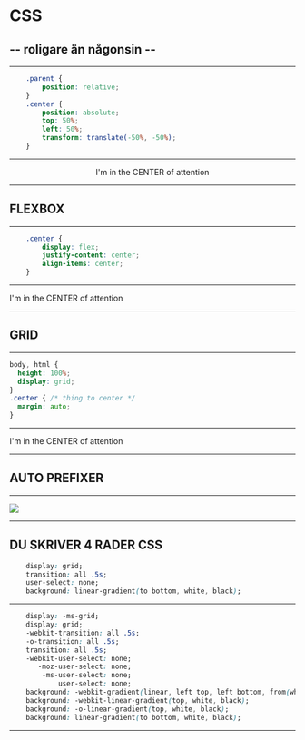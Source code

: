 

# CSS
## -- roligare än någonsin --

---
```css
    .parent {
        position: relative;
    }
    .center {
        position: absolute;
        top: 50%;
        left: 50%;
        transform: translate(-50%, -50%);
    }

```
---

<Relative>
    <Center>I'm in the CENTER of attention</Center>
</Relative>

---
## FLEXBOX

---
```css
    .center {
        display: flex;
        justify-content: center;
        align-items: center;
    }

```
---

<FlexBox>
    I'm in the CENTER of attention
</FlexBox>

---
## GRID

---
```css
body, html {
  height: 100%;
  display: grid;
}
.center { /* thing to center */
  margin: auto;
}
```
---

<Grid>
    <CenterInGrid>I'm in the CENTER of attention</CenterInGrid>
</Grid>

---
## AUTO PREFIXER

---
![](/assets/autoprefixer.png)

---
## DU SKRIVER 4 RADER CSS

```css
    display: grid;
    transition: all .5s;
    user-select: none;
    background: linear-gradient(to bottom, white, black);
```

---
```css
    display: -ms-grid;
    display: grid;
    -webkit-transition: all .5s;
    -o-transition: all .5s;
    transition: all .5s;
    -webkit-user-select: none;
       -moz-user-select: none;
        -ms-user-select: none;
            user-select: none;
    background: -webkit-gradient(linear, left top, left bottom, from(white), to(black));
    background: -webkit-linear-gradient(top, white, black);
    background: -o-linear-gradient(top, white, black);
    background: linear-gradient(to bottom, white, black);    
```
---




